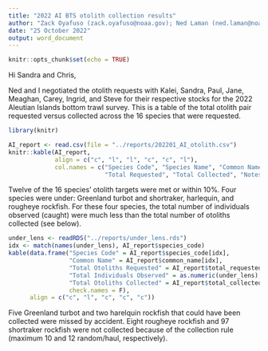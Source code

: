 ```yaml
---
title: "2022 AI BTS otolith collection results"
author: "Zack Oyafuso (zack.oyafuso@noaa.gov); Ned Laman (ned.laman@noaa.gov)"
date: "25 October 2022"
output: word_document
---
```


```r
knitr::opts_chunk$set(echo = TRUE)
```

Hi Sandra and Chris,

Ned and I negotiated the otolith requests with Kalei, Sandra, Paul, Jane, Meaghan, Carey, Ingrid, and Steve for their respective stocks for the 2022 Aleutian Islands bottom trawl survey. This is a table of the total otolith pair requested versus collected across the 16 species that were requested.

```r
library(knitr)
```

```r
AI_report <- read.csv(file = "../reports/202201_AI_otolith.csv")
knitr::kable(AI_report, 
             align = c("c", "l", "l", "c", "c", "l"), 
             col.names = c("Species Code", "Species Name", "Common Name", 
                           "Total Requested", "Total Collected", "Notes"))
```


Twelve of the 16 species' otolith targets were met or within 10%. Four species 
were under: Greenland turbot and shortraker, harlequin, and rougheye rockfish. 
For these four species, the total number of individuals observed (caught) were 
much less than the total number of otoliths collected (see below). 

```r
under_lens <- readRDS("../reports/under_lens.rds")
idx <- match(names(under_lens), AI_report$species_code)
kable(data.frame("Species Code" = AI_report$species_code[idx],
                 "Common Name" = AI_report$common_name[idx],
                 "Total Otoliths Requested" = AI_report$total_requested[idx],
                 "Total Individuals Observed" = as.numeric(under_lens),
                 "Total Otoliths Collected" = AI_report$total_collected[idx],
                 check.names = F),
      align = c("c", "l", "c", "c", "c"))
```

Five Greenland turbot and two harelquin rockfish that could have been 
collected were missed by accident. Eight rougheye rockfish and 97 shortraker 
rockfish were not collected because of the collection rule (maximum 10 and 12 
random/haul, respectively).
